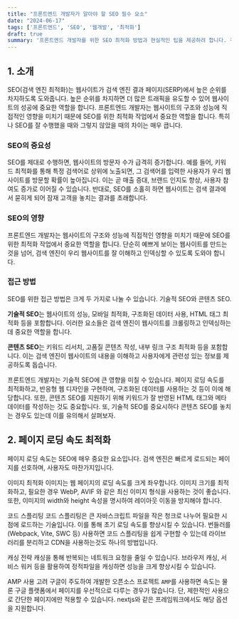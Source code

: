 ```yaml
---
title: "프론트엔드 개발자가 알아야 할 SEO 필수 요소"
date: "2024-06-17"
tags: ['프론트엔드', 'SEO', '웹개발', '최적화']
draft: true
summary: '프론트엔드 개발자를 위한 SEO 최적화 방법과 현실적인 팁을 제공하려 합니다. 구조화된 데이터 사용 등 SEO 필수 요소를 알아봅시다.'
---
```


## 1. 소개
SEO(검색 엔진 최적화)는 웹사이트가 검색 엔진 결과 페이지(SERP)에서 높은 순위를 차지하도록 도와줍니다. 높은 순위를 차지하면 더 많은 트래픽을 유도할 수 있어 웹사이트의 성공에 중요한 역할을 합니다. 프론트엔드 개발자는 웹사이트의 구조와 성능에 직접적인 영향을 미치기 때문에 SEO를 위한 최적화 작업에서 중요한 역할을 합니다. 특히나 SEO를 잘 수행했을 때와 그렇지 않았을 때의 차이는 매우 큽니다.

### SEO의 중요성
SEO를 제대로 수행하면, 웹사이트의 방문자 수가 급격히 증가합니다. 예를 들어, 키워드 최적화를 통해 특정 검색어로 상위에 노출되면, 그 검색어를 입력한 사용자가 우리 웹사이트를 방문할 확률이 높아집니다. 이는 곧 매출 증대, 브랜드 인지도 향상, 사용자 참여도 증가로 이어질 수 있습니다. 반대로, SEO를 소홀히 하면 웹사이트는 검색 결과에서 묻히게 되어 잠재 고객을 놓치는 결과를 초래합니다.

### SEO의 영향
프론트엔드 개발자는 웹사이트의 구조와 성능에 직접적인 영향을 미치기 때문에 SEO를 위한 최적화 작업에서 중요한 역할을 합니다. 단순히 예쁘게 보이는 웹사이트를 만드는 것을 넘어, 검색 엔진이 우리 웹사이트를 잘 이해하고 인덱싱할 수 있도록 도와야 합니다.

### 접근 방법
SEO를 위한 접근 방법은 크게 두 가지로 나눌 수 있습니다. 기술적 SEO와 콘텐츠 SEO.

**기술적 SEO**는 웹사이트의 성능, 모바일 최적화, 구조화된 데이터 사용, HTML 태그 최적화 등을 포함합니다. 이러한 요소들은 검색 엔진이 웹사이트를 크롤링하고 인덱싱하는 데 중요한 역할을 합니다.

**콘텐츠 SEO**는 키워드 리서치, 고품질 콘텐츠 작성, 내부 링크 구조 최적화 등을 포함합니다. 이는 검색 엔진이 웹사이트의 내용을 이해하고 사용자에게 관련성 있는 정보를 제공하도록 돕습니다.

프론트엔드 개발자는 기술적 SEO에 큰 영향을 미칠 수 있습니다. 페이지 로딩 속도를 최적화하고, 반응형 웹 디자인을 구현하며, 구조화된 데이터를 사용하는 것 등이 이에 해당합니다. 또한, 콘텐츠 SEO를 지원하기 위해 키워드가 잘 반영된 HTML 태그와 메타 데이터를 작성하는 것도 중요합니다. 또, 기술적 SEO를 중요시하다 콘텐츠 SEO를 놓치는 경우도 있는데 이를 유의해서 살펴보자.

## 2. 페이지 로딩 속도 최적화
페이지 로딩 속도는 SEO에 매우 중요한 요소입니다. 검색 엔진은 빠르게 로드되는 페이지를 선호하며, 사용자도 마찬가지입니다.

이미지 최적화
이미지는 웹 페이지의 로딩 속도를 크게 좌우합니다. 이미지 크기를 최적화하고, 필요한 경우 WebP, AVIF 와 같은 최신 이미지 형식을 사용하는 것이 좋습니다. 또한, 이미지의 width와 height 속성을 명시하여 레이아웃 이동을 방지해야 합니다.

코드 스플리팅
코드 스플리팅은 큰 자바스크립트 파일을 작은 청크로 나누어 필요한 시점에 로드하는 기술입니다. 이를 통해 초기 로딩 속도를 향상시킬 수 있습니다. 번들러를(Webpack, Vite, SWC 등) 사용하면 코드 스플리팅을 쉽게 구현할 수 있는데 라이브러리를 분리하고 CDN을 사용하는것도 하나의 방법입니다. 

캐싱 전략
캐싱을 통해 반복되는 네트워크 요청을 줄일 수 있습니다. 브라우저 캐싱, 서비스 워커 등을 활용하여 정적파일을 캐싱하면 성능을 크게 향상시킬 수 있습니다.

AMP 사용 고려
구글이 주도하여 개발한 오픈소스 프로젝트 `AMP`를 사용하면 속도는 물론 구글 플랫폼에서 페이지를 우선적으로 다루는 경우가 많습니다.
단, 제한적인 사용으로 간단한 페이지에만 적용할 수 있습니다. nextjs와 같은 프레임워크에서도 해당 옵션을 지원합니다.

